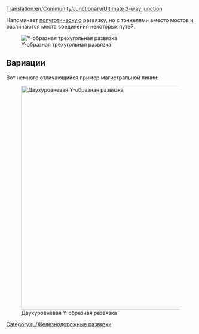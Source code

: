 [[Translation:en/Community/Junctionary/Ultimate 3-way junction]]
{{ru/Меню развязки}}

Напоминает [[ru/Community/Junctionary/Полуготическая|полуготическую]] развязку, но с тоннелями вместо мостов и различаются места соединения некоторых путей.

[[File:en/ultimate 3way junction.png|frame|none|Y-образная трехугольная развязка]]

{{ru/Критерии развязки|Средняя|2|1|0|3|1|1|1|1|0|0|0||Сломанные поезда блокируют одну линию.|

'''Плюсы'''
*Быстрый ход.
*Высокая пропускная способность.
*Пробки очень маловероятны.
*Малая площадь.
*Нет резких поворотов, легко построить для любой длины поезда.
*Достаточно места для ожидания поворачивающих поездов.

'''Минусы'''
*Проблемы с сигналами в тоннелях. (двойные тоннели увеличат развязку в размерах)

'''Замечания'''
*В первую очередь начните с создания "коротких диагональных" путей. Их размер равен длине Вашего поезда.
}}


==Вариации==
Вот немного отличающийся пример магистральной линии:

[[File:en/3way-over-under.jpeg|none|thumb|600px|Двухуровневая Y-образная развязка]]

{{ru/Критерии развязки|Средняя|3|1|1|4|0|1|1|1|0|0|0||Сломанные поезда блокируют одну линию.|

'''Плюсы'''
*Высокая пропускная способность.

'''Минусы'''
*Медленная, если пути не по диагонали.
*Пробки чаще, чем в обычной Y-образной развязке.
*Требуется пространство между путями.
*Резкие повороты, если пути не по диагонали.
*Недостаточно места для ожидания поворачивающего поезда.
*Проблемы с сигналами на мостах и в тоннелях.
*Мосты замедляют высокоскоростные поезда на магнитной подвеске.
}}

[[Category:ru/Железнодорожные развязки]]